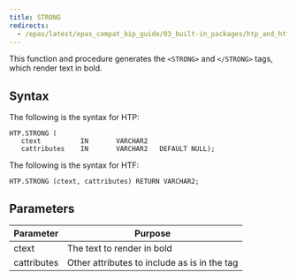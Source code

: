 ```yaml
---
title: STRONG
redirects:
  - /epas/latest/epas_compat_bip_guide/03_built-in_packages/htp_and_htf/strong/ #generated for docs/epas/reorg-role-use-case-mode
---
```


This function and procedure generates the `<STRONG>` and `</STRONG>` tags, which render text in bold.

## Syntax

The following is the syntax for HTP:

```
HTP.STRONG (
   ctext          IN       VARCHAR2
   cattributes    IN       VARCHAR2   DEFAULT NULL);
```

The following is the syntax for HTF:

```
HTP.STRONG (ctext, cattributes) RETURN VARCHAR2;
```

## Parameters

| Parameter | Purpose  |
| --------- | -------- |
| ctext | The text to render in bold |
| cattributes | Other attributes to include as is in the tag |
